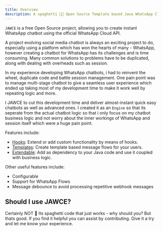 ```yaml
---
title: Overview
description: A spaghetti 🍝😏 Open Source Template based Java WhatsApp Cloud Engine.
---
```



`JAWCE` is a free Open Source project, allowing you to create instant WhatsApp chatbot using the official WhatsApp Cloud API.

A project evolving social media chatbot is always an exciting project to do, especially using a platform which has won the hearts of many - WhatsApp, however creating a chatbot for WhatsApp has its challenges and is time consuming. Many common solutions to problems have to be duplicated, along with
dealing with overheads such as session.

In my experience developing WhatsApp chatbots, i had to reinvent the wheel, duplicate code and battle session management. One pain point was to manage multi-stage chatbot to give a seamless user experience which ended up taking most of my development time to make it work well by repeating logic and more.

I JAWCE to cut this development time and deliver almost-instant quick easy chatbots as well as advanced ones. I created it as an `Engine` so that its seperate from the actual chatbot logic so that i only focus on my chatbot business logic and not worry about the inner workings of WhatsApp and session itself which were a huge pain point.

Features include:

- [Hooks](/hooks): Extend or add custom functionality by means of hooks.
- [Templates](/writing-templates): Create template based message flows for your users.
- [Extendable](/extend): Add as dependency to your Java code and use it coupled with business logic.

Other useful features include:

- Configurable
- Support for WhatsApp Flows
- Message debounce to avoid processing repetitive webhook messages

## Should I use JAWCE?

Certainly NOT 🫣 Its spaghetti code that just works - why should you? But thats good. If you find it helpful you can assist by contributing. Give it a try and let me know your experience.
